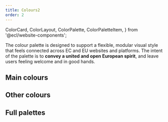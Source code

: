 ```yaml
---
title: Colours2
order: 2
---
```


  ColorCard,
  ColorLayout,
  ColorPalette,
  ColorPaletteItem,
} from '@ecl/website-components';

The colour palette is designed to support a flexible, modular visual style that feels connected across EC and EU websites and platforms. The intent of the palette is to **convey a united and open European spirit**, and leave users feeling welcome and in good hands.

## Main colours

<ColorLayout>
  <ColorPalette>
    <ColorPaletteItem value="#082b7a" name="Primary-140" />
    <ColorPaletteItem value="#0a328e" name="Primary-130" />
    <ColorPaletteItem value="#0b39a2" name="Primary-120" />
    <ColorPaletteItem value="#0d40b7" name="Primary-110" />
    <ColorPaletteItem value="#0e47cb" name="Primary-100" main />
    <ColorPaletteItem value="#3e6cd5" name="Primary-80" />
    <ColorPaletteItem value="#6e91e0" name="Primary-60" ui="dark" />
    <ColorPaletteItem value="#9fb5ea" name="Primary-40" ui="dark" />
    <ColorPaletteItem value="#cfdaf5" name="Primary-20" ui="dark" />
    <ColorPaletteItem value="#e7edfa" name="Primary-10" ui="dark" />
    <ColorPaletteItem value="#f3f6fc" name="Primary-5" ui="dark" />
  </ColorPalette>
  <ColorPalette>
    <ColorPaletteItem value="#997a00" name="Secondary-140" ui="dark" />
    <ColorPaletteItem value="#b38f00" name="Secondary-130" ui="dark" />
    <ColorPaletteItem value="#cca300" name="Secondary-120" ui="dark" />
    <ColorPaletteItem value="#e6b800" name="Secondary-110" ui="dark" />
    <ColorPaletteItem value="#fc0" name="Secondary-100" ui="dark" main />
    <ColorPaletteItem value="#ffd633" name="Secondary-80" ui="dark" />
    <ColorPaletteItem value="#ffe066" name="Secondary-60" ui="dark" />
    <ColorPaletteItem value="#ffeb99" name="Secondary-40" ui="dark" />
    <ColorPaletteItem value="#fff5cc" name="Secondary-20" ui="dark" />
    <ColorPaletteItem value="#fffae6" name="Secondary-10" ui="dark" />
    <ColorPaletteItem value="#fffcf2" name="Secondary-5" ui="dark" />
  </ColorPalette>
  <ColorPalette>
    <ColorPaletteItem value="#171a22" name="Dark-140" />
    <ColorPaletteItem value="#1b1e27" name="Dark-130" />
    <ColorPaletteItem value="#1e222d" name="Dark-120" />
    <ColorPaletteItem value="#222732" name="Dark-110" />
    <ColorPaletteItem value="#262b38" name="Dark-100" main />
    <ColorPaletteItem value="#515560" name="Dark-80" />
    <ColorPaletteItem value="#7d8088" name="Dark-60" />
    <ColorPaletteItem value="#a8aaaf" name="Dark-40" ui="dark" />
    <ColorPaletteItem value="#d4d5d7" name="Dark-20" ui="dark" />
    <ColorPaletteItem value="#e9eaeb" name="Dark-10" ui="dark" />
    <ColorPaletteItem value="#f4f5f5" name="Dark-5" ui="dark" />
    <ColorPaletteItem value="#f9f9f9" name="Dark-3" ui="dark" />
  </ColorPalette>
</ColorLayout>

## Other colours

<ColorLayout>
  <ColorPalette>
    <ColorPaletteItem value="#00e9ff" name="Accent" ui="dark" />
    <ColorPaletteItem value="#fcfcfc" name="Background" ui="dark" />
    <ColorPaletteItem value="#0e47cb" name="Branding" />
  </ColorPalette>
  <ColorPalette>
    <ColorPaletteItem value="#0e47cb" name="Info" />
    <ColorPaletteItem value="#008d66" name="Success" ui="dark" />
    <ColorPaletteItem value="#bf0036" name="Error-120" />
    <ColorPaletteItem value="#ef0044" name="Error-100" ui="dark" />
    <ColorPaletteItem value="#cc4e00" name="Warning" ui="dark" />
  </ColorPalette>
</ColorLayout>

## Full palettes

<ColorLayout>
  <ColorPalette>
    <ColorPaletteItem value="#082b7a" name="Blue-140" />
    <ColorPaletteItem value="#0a328e" name="Blue-130" />
    <ColorPaletteItem value="#0b39a2" name="Blue-120" />
    <ColorPaletteItem value="#0d40b7" name="Blue-110" />
    <ColorPaletteItem value="#0e47cb" name="Blue-100" />
    <ColorPaletteItem value="#3e6cd5" name="Blue-80" />
    <ColorPaletteItem value="#6e91e0" name="Blue-60" ui="dark" />
    <ColorPaletteItem value="#9fb5ea" name="Blue-40" ui="dark" />
    <ColorPaletteItem value="#cfdaf5" name="Blue-20" ui="dark" />
    <ColorPaletteItem value="#e7edfa" name="Blue-10" ui="dark" />
    <ColorPaletteItem value="#f3f6fc" name="Blue-5" ui="dark" />
  </ColorPalette>
  <ColorPalette>
    <ColorPaletteItem value="#007957" name="Green-140" />
    <ColorPaletteItem value="#008d66" name="Green-130" ui="dark" />
    <ColorPaletteItem value="#00a174" name="Green-120" ui="dark" />
    <ColorPaletteItem value="#00b583" name="Green-110" ui="dark" />
    <ColorPaletteItem value="#00c991" name="Green-100" ui="dark" />
    <ColorPaletteItem value="#33d4a7" name="Green-80" ui="dark" />
    <ColorPaletteItem value="#66dfbd" name="Green-60" ui="dark" />
    <ColorPaletteItem value="#99e9d3" name="Green-40" ui="dark" />
    <ColorPaletteItem value="#ccf4e9" name="Green-20" ui="dark" />
    <ColorPaletteItem value="#e6faf4" name="Green-10" ui="dark" />
    <ColorPaletteItem value="#f2fcf9" name="Green-5" ui="dark" />
  </ColorPalette>
  <ColorPalette>
    <ColorPaletteItem value="#171a22" name="Grey-140" />
    <ColorPaletteItem value="#1b1e27" name="Grey-130" />
    <ColorPaletteItem value="#1e222d" name="Grey-120" />
    <ColorPaletteItem value="#222732" name="Grey-110" />
    <ColorPaletteItem value="#262b38" name="Grey-100" />
    <ColorPaletteItem value="#515560" name="Grey-80" />
    <ColorPaletteItem value="#7d8088" name="Grey-60" />
    <ColorPaletteItem value="#a8aaaf" name="Grey-40" ui="dark" />
    <ColorPaletteItem value="#d4d5d7" name="Grey-20" ui="dark" />
    <ColorPaletteItem value="#e9eaeb" name="Grey-10" ui="dark" />
    <ColorPaletteItem value="#f4f5f5" name="Grey-5" ui="dark" />
    <ColorPaletteItem value="#f9f9f9" name="Grey-3" ui="dark" />
  </ColorPalette>
  <ColorPalette>
    <ColorPaletteItem value="#993b00" name="Orange-140" />
    <ColorPaletteItem value="#b34500" name="Orange-130" />
    <ColorPaletteItem value="#cc4e00" name="Orange-120" />
    <ColorPaletteItem value="#e65800" name="Orange-110" ui="dark" />
    <ColorPaletteItem value="#ff6200" name="Orange-100" ui="dark" />
    <ColorPaletteItem value="#ff8133" name="Orange-80" ui="dark" />
    <ColorPaletteItem value="#ff914d" name="Orange-60" ui="dark" />
    <ColorPaletteItem value="#ffb180" name="Orange-40" ui="dark" />
    <ColorPaletteItem value="#ffd0b3" name="Orange-20" ui="dark" />
    <ColorPaletteItem value="#ffefe6" name="Orange-10" ui="dark" />
    <ColorPaletteItem value="#fff7f2" name="Orange-5" ui="dark" />
  </ColorPalette>
  <ColorPalette>
    <ColorPaletteItem value="#31087b" name="Purple-140" />
    <ColorPaletteItem value="#390990" name="Purple-130" />
    <ColorPaletteItem value="#410aa4" name="Purple-120" />
    <ColorPaletteItem value="#490cb9" name="Purple-110" />
    <ColorPaletteItem value="#510dcd" name="Purple-100" />
    <ColorPaletteItem value="#743dd7" name="Purple-80" />
    <ColorPaletteItem value="#976ee1" name="Purple-60" ui="dark" />
    <ColorPaletteItem value="#bf9af1" name="Purple-40" ui="dark" />
    <ColorPaletteItem value="#dccff5" name="Purple-20" ui="dark" />
    <ColorPaletteItem value="#eee7fa" name="Purple-10" ui="dark" />
    <ColorPaletteItem value="#f6f3fc" name="Purple-5" ui="dark" />
  </ColorPalette>
  <ColorPalette>
    <ColorPaletteItem value="#8f0029" name="Red-140" />
    <ColorPaletteItem value="#a70030" name="Red-130" />
    <ColorPaletteItem value="#bf0036" name="Red-120" />
    <ColorPaletteItem value="#d7003d" name="Red-110" />
    <ColorPaletteItem value="#ef0044" name="Red-100" ui="dark" />
    <ColorPaletteItem value="#f23369" name="Red-80" ui="dark" />
    <ColorPaletteItem value="#f5668f" name="Red-60" ui="dark" />
    <ColorPaletteItem value="#f999b4" name="Red-40" ui="dark" />
    <ColorPaletteItem value="#fcccda" name="Red-20" ui="dark" />
    <ColorPaletteItem value="#fde6ec" name="Red-10" ui="dark" />
    <ColorPaletteItem value="#fef2f5" name="Red-5" ui="dark" />
  </ColorPalette>
  <ColorPalette>
    <ColorPaletteItem value="#997a00" name="Yellow-140" ui="dark" />
    <ColorPaletteItem value="#b38f00" name="Yellow-130" ui="dark" />
    <ColorPaletteItem value="#cca300" name="Yellow-120" ui="dark" />
    <ColorPaletteItem value="#e6b800" name="Yellow-110" ui="dark" />
    <ColorPaletteItem value="#fc0" name="Yellow-100" ui="dark" />
    <ColorPaletteItem value="#ffd633" name="Yellow-80" ui="dark" />
    <ColorPaletteItem value="#ffe066" name="Yellow-60" ui="dark" />
    <ColorPaletteItem value="#ffeb99" name="Yellow-40" ui="dark" />
    <ColorPaletteItem value="#fff5cc" name="Yellow-20" ui="dark" />
    <ColorPaletteItem value="#fffae6" name="Yellow-10" ui="dark" />
    <ColorPaletteItem value="#fffcf2" name="Yellow-5" ui="dark" />
  </ColorPalette>
</ColorLayout>
